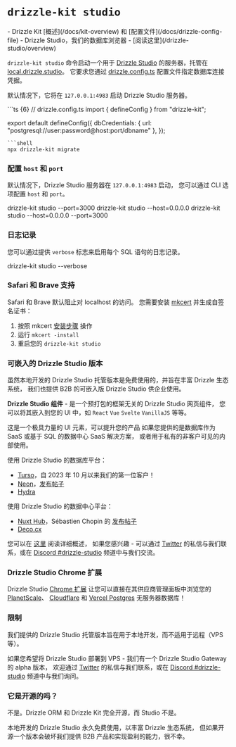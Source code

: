 

# `drizzle-kit studio`
<Prerequisites>
- Drizzle Kit [概述](/docs/kit-overview) 和 [配置文件](/docs/drizzle-config-file)
- Drizzle Studio，我们的数据库浏览器 - [阅读这里](/drizzle-studio/overview)
</Prerequisites>

`drizzle-kit studio` 命令启动一个用于 [Drizzle Studio](/drizzle-studio/overview) 的服务器，托管在 [local.drizzle.studio](https://local.drizzle.studio)。 
它要求您通过 [drizzle.config.ts](/docs/drizzle-config-file) 配置文件指定数据库连接凭据。

默认情况下，它将在 `127.0.0.1:4983` 启动 Drizzle Studio 服务器。
<Section>
```ts {6}
// drizzle.config.ts
import { defineConfig } from "drizzle-kit";

export default defineConfig({
  dbCredentials: {
    url: "postgresql://user:password@host:port/dbname"
  },
});
```
```shell
npx drizzle-kit migrate
```
</Section>

### 配置 `host` 和 `port`
默认情况下，Drizzle Studio 服务器在 `127.0.0.1:4983` 启动， 
您可以通过 CLI 选项配置 `host` 和 `port`。

<Npx>
drizzle-kit studio --port=3000
drizzle-kit studio --host=0.0.0.0
drizzle-kit studio --host=0.0.0.0 --port=3000
</Npx>


### 日志记录
您可以通过提供 `verbose` 标志来启用每个 SQL 语句的日志记录。

<Npx>
drizzle-kit studio --verbose
</Npx>

### Safari 和 Brave 支持
Safari 和 Brave 默认阻止对 localhost 的访问。 
您需要安装 [mkcert](https://github.com/FiloSottile/mkcert) 并生成自签名证书：

1. 按照 mkcert [安装步骤](https://github.com/FiloSottile/mkcert#installation) 操作
2. 运行 `mkcert -install`
3. 重启您的 `drizzle-kit studio`

### 可嵌入的 Drizzle Studio 版本
虽然本地开发的 Drizzle Studio 托管版本是免费使用的，并旨在丰富 Drizzle 生态系统， 
我们也提供 B2B 的可嵌入版 Drizzle Studio 供企业使用。

**Drizzle Studio 组件** - 是一个预打包的框架无关的 Drizzle Studio 网页组件， 
您可以将其嵌入到您的 UI 中，如 `React` `Vue` `Svelte` `VanillaJS` 等等。

这是一个极具力量的 UI 元素，可以提升您的产品 
如果您提供的是数据库作为 SaaS 或基于 SQL 的数据中心 SaaS 解决方案， 
或者用于私有的非客户可见的内部使用。

使用 Drizzle Studio 的数据库平台：
- [Turso](https://turso.tech/)，自 2023 年 10 月以来我们的第一位客户！
- [Neon](https://neon.tech/)，[发布帖子](https://neon.tech/docs/changelog/2024-05-24)
- [Hydra](https://https//www.hydra.so/)

使用 Drizzle Studio 的数据中心平台：
- [Nuxt Hub](https://hub.nuxt.com/)，Sébastien Chopin 的 [发布帖子](https://x.com/Atinux/status/1768663789832929520)
- [Deco.cx](https://deco.cx/)

您可以在 [这里](https://www.npmjs.com/package/@drizzle-team/studio) 阅读详细概述， 
如果您感兴趣 - 可以通过 [Twitter](https://x.com/drizzleorm) 的私信与我们联系，或在 [Discord #drizzle-studio](https://driz.link/discord) 频道中与我们交流。

### Drizzle Studio Chrome 扩展
Drizzle Studio [Chrome 扩展](https://chromewebstore.google.com/detail/drizzle-studio/mjkojjodijpaneehkgmeckeljgkimnmd) 
让您可以直接在其供应商管理面板中浏览您的 [PlanetScale](https://planetscale.com)、 
[Cloudflare](https://developers.cloudflare.com/d1/) 和 [Vercel Postgres](https://vercel.com/docs/storage/vercel-postgres) 
无服务器数据库！

### 限制
我们提供的 Drizzle Studio 托管版本旨在用于本地开发，而不适用于远程（VPS 等）。

如果您希望将 Drizzle Studio 部署到 VPS - 我们有一个 Drizzle Studio Gateway 的 alpha 版本， 
欢迎通过 [Twitter](https://x.com/drizzleorm) 的私信与我们联系，或在 [Discord #drizzle-studio](https://driz.link/discord) 频道中与我们询问。

### 它是开源的吗？
不是。Drizzle ORM 和 Drizzle Kit 完全开源，而 Studio 不是。

本地开发的 Drizzle Studio 永久免费使用，以丰富 Drizzle 生态系统， 
但如果开源一个版本会破坏我们提供 B2B 产品和实现盈利的能力，很不幸。